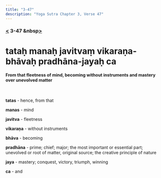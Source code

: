 ```yaml
---
title: "3-47"
description: "Yoga Sutra Chapter 3, Verse 47"
---
```


### [<](/Chapter-3/3-46/) 3-47 &nbsp[>](/Chapter-3/3-48/)

# tataḥ manaḥ javitvaṃ vikaraṇa-bhāvaḥ pradhāna-jayaḥ ca

#### From that fleetness of mind, becoming without instruments and mastery over unevolved matter

<br />

**tatas** - hence, from that

**manas** - mind

**javitva** - fleetness

**vikaraṇa** - without instruments

**bhāva** - becoming

**pradhāna** - prime; chief; major; the most important or essential part; unevolved or root of matter, original source; the creative principle of nature

**jaya** - mastery; conquest, victory, triumph, winning

**ca** - and

<br />
